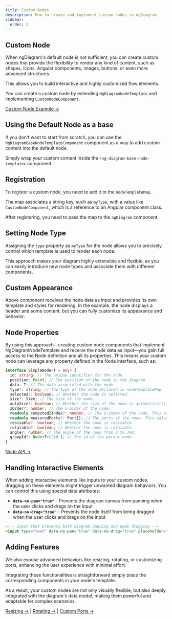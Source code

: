 ```yaml
---
title: Custom Nodes
description: How to create and implement custom nodes in ngDiagram
sidebar:
  order: 3
---
```



## Custom Node

When ngDiagram's default node is not sufficient, you can create custom nodes that provide the flexibility to render any kind of content, such as shapes, icons, Angular components, images, buttons, or even more advanced structures.

This allows you to build interactive and highly customized flow elements.

You can create a custom node by extending `NgDiagramNodeTemplate` and implementing `CustomNodeComponent`.

<CodeSnippet relativePath="nodes/custom-node/node/node.component.ts" />

<CustomNode />

[Custom Node Example →](/docs/examples/custom-node)

## Using the Default Node as a base

If you don't want to start from scratch, you can use the `NgDiagramBaseNodeTemplateComponent` component as a way to add custom content into the default node.

Simply wrap your custom content inside the `<ng-diagram-base-node-template>` component.

<CodeSnippet relativePath="nodes/custom-default-node/node/node.component.ts" />

<CustomDefaultNode />

## Registration

To register a custom node, you need to add it to the `nodeTemplateMap`.

The map associates a string key, such as `myType`, with a value like `CustomNodeComponent`, which is a reference to an Angular component class.

<CodeSnippet relativePath="nodes/custom-node/diagram.component.ts" sectionId="registering" />

After registering, you need to pass the map to the `ngDiagram` component.

<CodeSnippet relativePath="nodes/custom-node/diagram.component.ts" sectionId="usage" />

## Setting Node Type

Assigning the `type` property as `myType` for the node allows you to precisely control which template is used to render each node.

This approach makes your diagram highly extensible and flexible, as you can easily introduce new node types and associate them with different components.

<CodeSnippet relativePath="nodes/custom-node/diagram.component.ts" sectionId="model" />

## Custom Appearance

Above component receives the node data as input and provides its own template and styles for rendering.
In the example, the node displays a header and some content, but you can fully customize its appearance and behavior.

## Node Properties

By using this approach—creating custom node components that implement NgDiagramNodeTemplate and receive the node data as input—you gain full access to the Node definition and all its properties.
This means your custom node can leverage any property defined in the Node interface, such as:

```typescript
interface SimpleNode<T = any> {
  id: string; // The unique identifier for the node.
  position: Point; // The position of the node in the diagram.
  data: T; // The data associated with the node.
  type?: string; // The type of the node declared in nodeTemplateMap.
  selected?: boolean; // Whether the node is selected.
  size?: Size; // The size of the node.
  autoSize?: boolean; // Whether the size of the node is automatically resized based on the content.
  zOrder?: number; // The z-order of the node.
  readonly computedZIndex?: number; // The z-index of the node. This value is set automatically.
  readonly measuredPorts?: Port[]; // The ports of the node. This value is set automatically.
  resizable?: boolean; // Whether the node is resizable.
  rotatable?: boolean; // Whether the node is rotatable.
  angle?: number; // The angle of the node from 0 to 360.
  groupId?: Node<T>['id']; // The id of the parent node.
}
```

[Node API →](/docs/api/types/node)

## Handling Interactive Elements

When adding interactive elements like inputs to your custom nodes, dragging on these elements might trigger unwanted diagram behaviors. You can control this using special data attributes:

- **`data-no-pan="true"`** - Prevents the diagram canvas from panning when the user clicks and drags on the input
- **`data-no-drag="true"`** - Prevents the node itself from being dragged when the user clicks and drags on the input

```html
<!-- Input that prevents both diagram panning and node dragging -->
<input type="text" data-no-pan="true" data-no-drag="true" placeholder="Type here" />
```

## Adding Features

We also expose advanced behaviors like resizing, rotating, or customizing ports, enhancing the user experience with minimal effort.

Integrating these functionalities is straightforward simply place the corresponding components in your node's template.

As a result, your custom nodes are not only visually flexible, but also deeply integrated with the diagram's data model, making them powerful and adaptable for complex scenarios.

[Resizing →](/docs/guides/nodes/resizing) | [Rotating →](/docs/guides/nodes/rotation) | [Custom Ports →](/docs/guides/nodes/ports)

